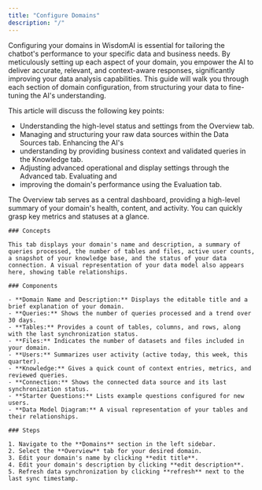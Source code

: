 ```yaml
---
title: "Configure Domains"
description: "/"
---
```


Configuring your domains in WisdomAI is essential for tailoring the chatbot's performance to your specific data and business needs. By meticulously setting up each aspect of your domain, you empower the AI to deliver accurate, relevant, and context-aware responses, significantly improving your data analysis capabilities. This guide will walk you through each section of domain configuration, from structuring your data to fine-tuning the AI's understanding.

This article will discuss the following key points:

- Understanding the high-level status and settings from the Overview tab.
- Managing and structuring your raw data sources within the Data Sources tab. Enhancing the AI's
- understanding by providing business context and validated queries in the Knowledge tab.
- Adjusting advanced operational and display settings through the Advanced tab. Evaluating and
- improving the domain's performance using the Evaluation tab.

<AccordionGroup>
  <Accordion title="The Overview Tab" icon="sparkles">
    The Overview tab serves as a central dashboard, providing a high-level summary of your domain's health, content, and activity. You can quickly grasp key metrics and statuses at a glance.

    ### Concepts

    This tab displays your domain's name and description, a summary of queries processed, the number of tables and files, active user counts, a snapshot of your knowledge base, and the status of your data connection. A visual representation of your data model also appears here, showing table relationships.

    ### Components

    - **Domain Name and Description:** Displays the editable title and a brief explanation of your domain.
    - **Queries:** Shows the number of queries processed and a trend over 30 days.
    - **Tables:** Provides a count of tables, columns, and rows, along with the last synchronization status.
    - **Files:** Indicates the number of datasets and files included in your domain.
    - **Users:** Summarizes user activity (active today, this week, this quarter).
    - **Knowledge:** Gives a quick count of context entries, metrics, and reviewed queries.
    - **Connection:** Shows the connected data source and its last synchronization status.
    - **Starter Questions:** Lists example questions configured for new users.
    - **Data Model Diagram:** A visual representation of your tables and their relationships.

    ### Steps

    1. Navigate to the **Domains** section in the left sidebar.
    2. Select the **Overview** tab for your desired domain.
    3. Edit your domain's name by clicking **edit title**.
    4. Edit your domain's description by clicking **edit description**.
    5. Refresh data synchronization by clicking **refresh** next to the last sync timestamp.
  </Accordion>
  <Accordion title="The Data Sources Tab" icon="sparkles">
    
  </Accordion>
</AccordionGroup>